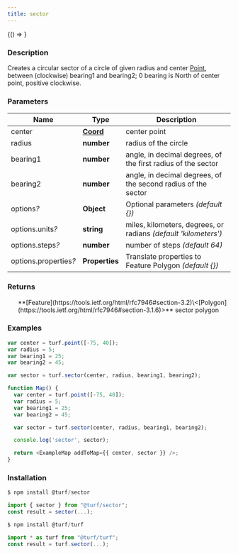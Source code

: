 ```yaml
---
title: sector
---
```



<!-- Expose turf as global var for experimenting in the browser console -->

<BrowserOnly>{() => <WindowTurfGlobal turf={turf} />}</BrowserOnly>

### Description

Creates a circular sector of a circle of given radius and center [Point](https://tools.ietf.org/html/rfc7946#section-3.1.2),
between (clockwise) bearing1 and bearing2; 0 bearing is North of center point, positive clockwise.

### Parameters

| Name                       | Type                                                           | Description                                                     |
| -------------------------- | -------------------------------------------------------------- | --------------------------------------------------------------- |
| center                     | **[Coord](https://tools.ietf.org/html/rfc7946#section-3.1.1)** | center point                                                    |
| radius                     | **number**                                                     | radius of the circle                                            |
| bearing1                   | **number**                                                     | angle, in decimal degrees, of the first radius of the sector    |
| bearing2                   | **number**                                                     | angle, in decimal degrees, of the second radius of the sector   |
| options<i>?</i>            | **Object**                                                     | Optional parameters _(default \{})_                             |
| options.units<i>?</i>      | **string**                                                     | miles, kilometers, degrees, or radians _(default 'kilometers')_ |
| options.steps<i>?</i>      | **number**                                                     | number of steps _(default 64)_                                  |
| options.properties<i>?</i> | **Properties**                                                 | Translate properties to Feature Polygon _(default \{})_         |

### Returns

<ul>
  **[Feature](https://tools.ietf.org/html/rfc7946#section-3.2)\<[Polygon](https://tools.ietf.org/html/rfc7946#section-3.1.6)>** sector polygon

</ul>

### Examples

```javascript
var center = turf.point([-75, 40]);
var radius = 5;
var bearing1 = 25;
var bearing2 = 45;

var sector = turf.sector(center, radius, bearing1, bearing2);
```

```javascript live
function Map() {
  var center = turf.point([-75, 40]);
  var radius = 5;
  var bearing1 = 25;
  var bearing2 = 45;

  var sector = turf.sector(center, radius, bearing1, bearing2);

  console.log('sector', sector);

  return <ExampleMap addToMap={{ center, sector }} />;
}
```

### Installation

```javascript
$ npm install @turf/sector

import { sector } from "@turf/sector";
const result = sector(...);
```

```javascript
$ npm install @turf/turf

import * as turf from "@turf/turf";
const result = turf.sector(...);
```
